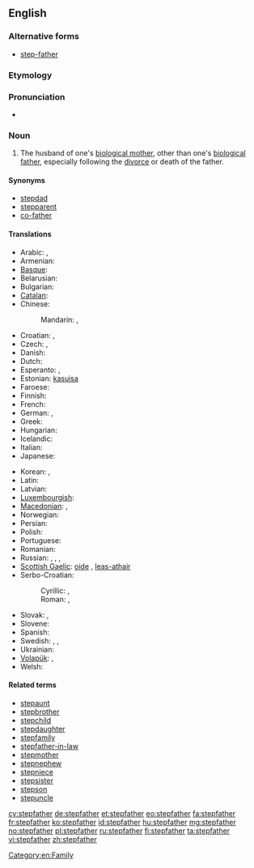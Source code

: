 ==English==

===Alternative forms===
* [[step-father]]

===Etymology===
{{prefix|step|father}}

===Pronunciation===
* {{hyphenation|step|fa|ther}}

===Noun===
{{en-noun}}

# The husband of one's [[biological mother]], other than one's [[biological father]], especially following the [[divorce]] or death of the father.

====Synonyms====
* [[stepdad]]
* [[stepparent]]
* [[co-father]]

====Translations====
{{trans-top|husband of one's biological mother, other than one's biological father}}
* Arabic: {{Arab|[[زوج الام]]}}, {{t|ar|زوج الأم|m|tr=zawj al-ʾumm|sc=Arab}}
* Armenian: {{t-|hy|խորթ հայր|tr=xort' hayr}}
* [[Basque]]: {{t|eu|aitaorde|xs=Basque}}
* Belarusian: {{t|be|айчым|m|tr=ajčým|sc=Cyrl}}
* Bulgarian: {{t|bg|втори баща|m|tr=vtóri baštá|sc=Cyrl}}
* [[Catalan]]: {{t|ca|padrastre|m}}
* Chinese:
*: Mandarin: {{t|cmn|繼父|sc=Hani}}, {{t|cmn|继父|tr=jìfù|sc=Hani}}
* Croatian: {{t|hr|poočim|m}}, {{qualifier|derogative}} {{t|hr|očuh|m}}
* Czech: {{t|cs|nevlastní otec|m}}, {{t+|cs|otčím|m}}
* Danish: {{t|da|stedfar|c}}
* Dutch: {{t+|nl|stiefvader|m}}
* Esperanto: {{t-|eo|vicpatro|xs=Esperanto}}, {{qualifier|sometimes}} {{t-|eo|duonpatro|xs=Esperanto}}
* Estonian: [[kasuisa]]
* Faroese: {{t|fo|stjúkfaðir|m}}
* Finnish: {{t+|fi|isäpuoli}}
* French: {{t+|fr|beau-père|m}}
* German: {{t+|de|Stiefvater|m}}, {{qualifier|gender-neutral}} {{t|de|Stiefelternteil|m|n}}
* Greek: {{t+|el|πατριός|m|tr=patriós}}
* Hungarian: {{t+|hu|mostohaapa}}
* Icelandic: {{t-|is|stjúpfaðir|m}}
* Italian: {{t-|it|patrigno|m}}
* Japanese: {{t|ja|継父|tr=[[けいふ]], keifu; [[ままちち]], mama-chichi}}
{{trans-mid}}
* Korean: {{t|ko|계부|sc=Hang}}, {{t|ko|계부|tr=gyebu|sc=Kore}}
* Latin: {{t-|la|vitricus|m}}
* Latvian: {{t|lv|patēvs|m}}
* [[Luxembourgish]]: {{t|lb|Stéifpapp}}
* [[Macedonian]]: {{t|mk|очув|m|tr=óčuv}},  {{t|mk|потатко|m|tr=pótatko}}
* Norwegian: {{t|no|stefar|m}}
* Persian: {{t|fa|ناپدری|tr=nâpedari|sc=fa-Arab}}
* Polish: {{t+|pl|ojczym|m}}
* Portuguese: {{t+|pt|padrasto|m}}
* Romanian: {{t-|ro|tată vitreg|m}}
* Russian: {{t+|ru|отчим|tr=otchim}},  {{t|ru|приёмный отец|m|tr=prijómnyj otets}}, {{t|ru|отчим|m|tr=ótčim|sc=Cyrl}}, {{t|ru|приёмный отец|m|tr=prijómnyj otéc|sc=Cyrl}}
* [[Scottish Gaelic]]: [[oide]] {{m}}, [[leas-athair]] {{m}}
* Serbo-Croatian:
*: Cyrillic: {{t|sh|очух|m|alt=о̏чӯх|sc=Cyrl|xs=Serbo-Croatian}}, {{t|sh|поочим|m}}
*: Roman: {{t|sh|očuh|m|alt=ȍčūh|xs=Serbo-Croatian}}, {{t|sh|poočim|m}}
* Slovak: {{t|sk|nevlastný otec|m}}, {{t|sk|otčim|m}}
* Slovene: {{t+|sl|očim|m}}
* Spanish: {{t+|es|padrastro|m}}
* Swedish: {{t|sv|styvfar|c}}, {{t|sv|styvfader|c}}, {{qualifier|modern slang}} {{t|sv|plastpappa|c}}
* Ukrainian: {{t|uk|вітчим|m|tr=vítčim|sc=Cyrl}}
* [[Volapük]]: {{qualifier|male or female}} {{t|vo|lupal}}, {{qualifier|male}} {{t|vo|hilupal}}
* Welsh: {{t|cy|llysdad|m}}
{{trans-bottom}}

====Related terms====
* [[stepaunt]]
* [[stepbrother]]
* [[stepchild]]
* [[stepdaughter]]
* [[stepfamily]]
* [[stepfather-in-law]]
* [[stepmother]]
* [[stepnephew]]
* [[stepniece]]
* [[stepsister]]
* [[stepson]]
* [[stepuncle]]

[[Category:en:Family]]

[[cy:stepfather]]
[[de:stepfather]]
[[et:stepfather]]
[[eo:stepfather]]
[[fa:stepfather]]
[[fr:stepfather]]
[[ko:stepfather]]
[[id:stepfather]]
[[hu:stepfather]]
[[mg:stepfather]]
[[no:stepfather]]
[[pl:stepfather]]
[[ru:stepfather]]
[[fi:stepfather]]
[[ta:stepfather]]
[[vi:stepfather]]
[[zh:stepfather]]